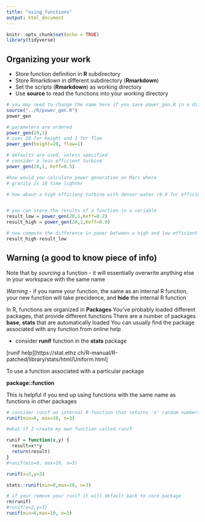 ```yaml
---
title: "using_functions"
output: html_document
---
```

```r
knitr::opts_chunk$set(echo = TRUE)
library(tidyverse)

```

## Organizing your work

* Store function definition in **R** subdirectory
* Store  Rmarkdown in different subdirectory (**Rmarkdown**)
* Set the scripts (**Rmarkdown**) as working directory
* Use **source** to read the functions into your working directory

```r
# you may need to change the name here if you save power_gen.R in a different place
source("../R/power_gen.R")
power_gen
```

```r

# parameters are ordered
power_gen(20,1)
# uses 20 for height and 1 for flow
power_gen(height=20, flow=1)

# defaults are used, unless specified
# consider a less efficient turbine
power_gen(20,1, Keff=0.5)

#how would you calculate power generation on Mars where
# gravity is 10 time lighter

# how about a high efficieny turbine with denser water (0.9 for efficiency; denser water 1200)


# you can store the results of a function in a variable
result_low = power_gen(20,1,Keff=0.2)
result_high = power_gen(20,1,Keff=0.8)

# now compute the difference in power between a high and low efficient turbine
result_high-result_low
```
## Warning (a good to know piece of info)

Note that by *sourcing* a function - it will essentially overwrite anything else in your workspace with the same name 

*Warning* - if you name your function, the same as an internal R function, your new function will take precidence, and **hide** the internal R function

In R, functions are organized in **Packages**
You've probably loaded different packages, that provide different functions
There are a number of packages **base**, **stats** that are automatically loaded
You can usually find the package associated with any function from online help

* consider **runif** function in the **stats** package

[runif help][https://stat.ethz.ch/R-manual/R-patched/library/stats/html/Uniform.html]

To use a function associated with a particular package

**package::function**

This is helpful if you end up using functions with the same name as functions in other packages

```r

# consider runif an internal R function that returns 'n' random numbers between a minimum and maximum value
runif(min=0, max=10, n=3)

#what if I create my own function called runif

runif = function(x,y) {
  result=x**y
  return(result)
}
#runif(min=0, max=10, n=3)

runif(x=2,y=3)

stats::runif(min=0,max=10, n=3)

# if your remove your runif it will default back to core package 
rm(runif)
#runif(x=2,y=3)
runif(min=0,max=10, n=3)
```



